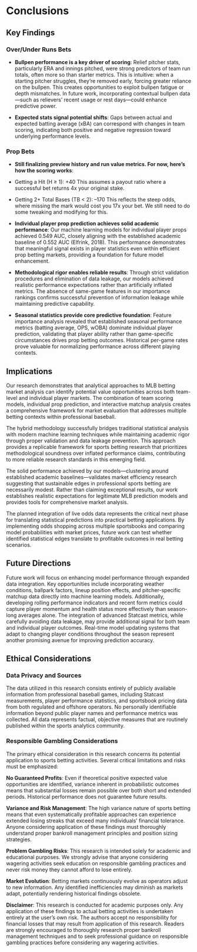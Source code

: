# Conclusions

## Key Findings

### Over/Under Runs Bets
- **Bullpen performance is a key driver of scoring**: Relief pitcher stats, particularly ERA and innings pitched, were strong predictors of team run totals, often more so than starter metrics. This is intuitive: when a starting pitcher struggles, they're removed early, forcing greater reliance on the bullpen. This creates opportunities to exploit bullpen fatigue or depth mismatches. In future work, incorporating contextual bullpen data—such as relievers' recent usage or rest days—could enhance predictive power.

- **Expected stats signal potential shifts**: Gaps between actual and expected batting average (xBA) can correspond with changes in team scoring, indicating both positive and negative regression toward underlying performance levels.


### Prop Bets
- **Still finalizing preview history and run value metrics. For now, here’s how the scoring works**:

- Getting a Hit (H ≥ 1): +40
This assumes a payout ratio where a successful bet returns 4x your original stake.

- Getting 2+ Total Bases (TB < 2): –170
This reflects the steep odds, where missing the mark would cost you 17x your bet.
 We still need to do some tweaking and modifying for this.


- **Individual player prop prediction achieves solid academic performance**: Our machine learning models for individual player props achieved 0.549 AUC, closely aligning with the established academic baseline of 0.552 AUC (Elfrink, 2018). This performance demonstrates that meaningful signal exists in player statistics even within efficient prop betting markets, providing a foundation for future model enhancement.

- **Methodological rigor enables reliable results**: Through strict validation procedures and elimination of data leakage, our models achieved realistic performance expectations rather than artificially inflated metrics. The absence of same-game features in our importance rankings confirms successful prevention of information leakage while maintaining predictive capability.

- **Seasonal statistics provide core predictive foundation**: Feature importance analysis revealed that established seasonal performance metrics (batting average, OPS, wOBA) dominate individual player prediction, validating that player ability rather than game-specific circumstances drives prop betting outcomes. Historical per-game rates prove valuable for normalizing performance across different playing contexts.


## Implications

Our research demonstrates that analytical approaches to MLB betting market analysis can identify potential value opportunities across both team-level and individual player markets. The combination of team scoring models, individual prop prediction, and interactive matchup analysis creates a comprehensive framework for market evaluation that addresses multiple betting contexts within professional baseball.

The hybrid methodology successfully bridges traditional statistical analysis with modern machine learning techniques while maintaining academic rigor through proper validation and data leakage prevention. This approach provides a replicable framework for sports betting research that prioritizes methodological soundness over inflated performance claims, contributing to more reliable research standards in this emerging field.

The solid performance achieved by our models—clustering around established academic baselines—validates market efficiency research suggesting that sustainable edges in professional sports betting are necessarily modest. Rather than claiming exceptional results, our work establishes realistic expectations for legitimate MLB prediction models and provides tools for comprehensive market analysis.

The planned integration of live odds data represents the critical next phase for translating statistical predictions into practical betting applications. By implementing odds shopping across multiple sportsbooks and comparing model probabilities with market prices, future work can test whether identified statistical edges translate to profitable outcomes in real betting scenarios.

## Future Directions
 Future work will focus on enhancing model performance through expanded data integration. Key opportunities include incorporating weather conditions, ballpark factors, lineup position effects, and pitcher-specific matchup data directly into machine learning models. Additionally, developing rolling performance indicators and recent form metrics could capture player momentum and health status more effectively than season-long averages alone. The integration of advanced Statcast metrics, while carefully avoiding data leakage, may provide additional signal for both team and individual player outcomes. Real-time model updating systems that adapt to changing player conditions throughout the season represent another promising avenue for improving prediction accuracy.


## Ethical Considerations

### Data Privacy and Sources

The data utilized in this research consists entirely of publicly available information from professional baseball games, including Statcast measurements, player performance statistics, and sportsbook pricing data from both regulated and offshore operators. No personally identifiable information beyond public player names and performance metrics was collected. All data represents factual, objective measures that are routinely published within the sports analytics community.

### Responsible Gambling Considerations

The primary ethical consideration in this research concerns its potential application to sports betting activities. Several critical limitations and risks must be emphasized:

**No Guaranteed Profits**: Even if theoretical positive expected value opportunities are identified, variance inherent in probabilistic outcomes means that substantial losses remain possible over both short and extended periods. Historical performance does not guarantee future results.

**Variance and Risk Management**: The high variance nature of sports betting means that even systematically profitable approaches can experience extended losing streaks that exceed many individuals' financial tolerance. Anyone considering application of these findings must thoroughly understand proper bankroll management principles and position sizing strategies.

**Problem Gambling Risks**: This research is intended solely for academic and educational purposes. We strongly advise that anyone considering wagering activities seek education on responsible gambling practices and never risk money they cannot afford to lose entirely.

**Market Evolution**: Betting markets continuously evolve as operators adjust to new information. Any identified inefficiencies may diminish as markets adapt, potentially rendering historical findings obsolete.

**Disclaimer**: This research is conducted for academic purposes only. Any application of these findings to actual betting activities is undertaken entirely at the user's own risk. The authors accept no responsibility for financial losses that may result from application of this research. Readers are strongly encouraged to thoroughly research proper bankroll management techniques and to seek professional guidance on responsible gambling practices before considering any wagering activities.